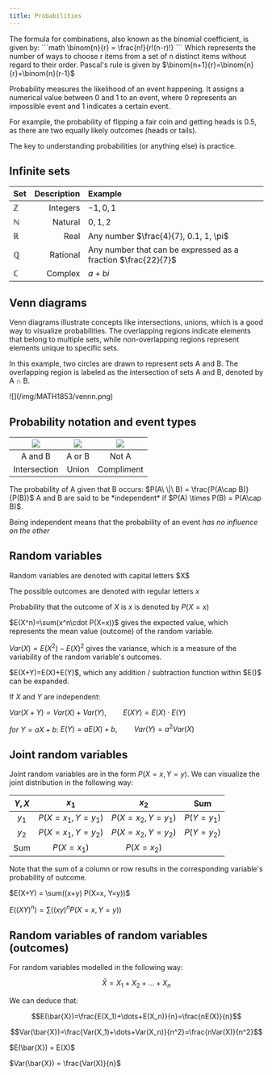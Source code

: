 ```yaml
---
title: Probabilities
---
```


<Block variant="knowledge" title="Combinations">
The formula for combinations, also known as the binomial coefficient, is given by:
```math
\binom{n}{r} = \frac{n!}{r!(n-r)!}
```
Which represents the number of ways to choose r items from a set of n distinct items without regard to their order.
</Block>

<Block variant="primary" title="Pascal's rule">
Pascal's rule is given by $\binom{n+1}{r}=\binom{n}{r}+\binom{n}{r-1}$
</Block>

Probability measures the likelihood of an event happening. It assigns a numerical value between 0 and 1 to an event, where 0 represents an impossible event and 1 indicates a certain event.

For example, the probability of flipping a fair coin and getting heads is 0.5, as there are two equally likely outcomes (heads or tails).

The key to understanding probabilities (or anything else) is practice.


## Infinite sets



| **Set** | **Description** | **Example** |
| :--- | ---: | :--- |
| $\mathbb{Z}$ | Integers | $-1,0,1$ |
| $\mathbb{N}$ | Natural | $0,1,2$ |
| $\mathbb{R}$ | Real | Any number $\frac{4}{7}, 0.1, 1, \pi$ |
| $\mathbb{Q}$ | Rational | Any number that can be expressed as a fraction $\frac{22}{7}$ |
| $\mathbb{C}$ | Complex | $a+bi$ |


## Venn diagrams

<div className="w-full flex gap-4 flex-wrap md:flex-nowrap">
<div >
Venn diagrams illustrate concepts like intersections, unions, which is a good way to visualize probabilities. The overlapping regions indicate elements that belong to multiple sets, while non-overlapping regions represent elements unique to specific sets.

In this example, two circles are drawn to represent sets A and B. The overlapping region is labeled as the intersection of sets A and B, denoted by A $\cap$ B.
</div>
<div className="lg:min-w-72 md:min-w-60 w-60">![](/img/MATH1853/vennn.png)</div>
</div>




## Probability notation and event types

| ![](/img/MATH1853/AND.png) | ![](/img/MATH1853/OR.png) | ![](/img/MATH1853/NOT.png) | 
| :---: | :---: | :---: |
| A and B | A or B | Not A |
| Intersection | Union | Compliment |


<Block variant="primary" title="Conditional probabilities">
The probability of A given that B occurs: $P(A\ \|\ B) = \frac{P(A\cap B)}{P(B)}$
</Block>



<Block variant="primary" title="Independent events">
A and B are said to be *independent* if $P(A) \times P(B) = P(A\cap B)$.

Being independent means that the probability of an event *has no influence on the other*
</Block>



## Random variables


<Block variant="knowledge" title="Notation">
Random variables are denoted with capital letters $X$

The possible outcomes are denoted with regular letters $x$

Probability that the outcome of $X$ is $x$ is denoted by $P(X=x)$
</Block>


<Block variant="primary" title="Expected value and Variance">
$E(X^n)=\sum(x^n\cdot P(X=x))$ gives the expected value, which represents the mean value (outcome) of the random variable.

$Var(X)=E(X^2)-E(X)^2$ gives the variance, which is a measure of the variability of the random variable's outcomes.
</Block>


<Block variant="primary" title="Operations of E(X) and Var(X)">
$E(X+Y)=E(X)+E(Y)$, which any addition / subtraction function within $E()$ can be expanded.

If $X$ and $Y$ are independent:

$Var(X+Y) = Var(X) + Var(Y),\quad\quad E(XY)    = E(X)\cdot E(Y)$

$for\ Y=aX+b:$ $E(Y)=aE(X)+b,\quad\quad Var(Y)=a^2Var(X)$

</Block>



## Joint random variables

Joint random variables are in the form $P(X=x, Y=y)$. We can visualize the joint distribution in the following way:



| $Y, X$ | $x_1$ | $x_2$ | Sum |
| :---: | :---: | :---: | :---: |
| $y_1$ | $P(X=x_1, Y=y_1)$ | $P(X=x_2, Y=y_1)$ | $P(Y=y_1)$ |
| $y_2$ | $P(X=x_1, Y=y_2)$ | $P(X=x_2, Y=y_2)$ | $P(Y=y_2)$ |
| Sum | $P(X=x_1)$ | $P(X=x_2)$ |  |




Note that the sum of a column or row results in the corresponding variable's probability of outcome.


<Block variant="primary" title="Expected value">
$E(X+Y)   = \sum((x+y) P(X=x, Y=y))$

$E((XY)^n) = \sum((xy)^n P(X=x, Y=y))$
</Block>



## Random variables of random variables (outcomes)

For random variables modelled in the following way:
```math
\bar{X}=X_1+X_2+\dots+X_n
```
We can deduce that:
```math
E(\bar{X})=\frac{E(X_1)+\dots+E(X_n)}{n}=\frac{nE(X)}{n}
```
```math
Var(\bar{X})=\frac{Var(X_1)+\dots+Var(X_n)}{n^2}=\frac{nVar(X)}{n^2}
```


<Block variant="primary" title="Expected value and Variance">
$E(\bar{X})   = E(X)$

$Var(\bar{X}) = \frac{Var(X)}{n}$
</Block>